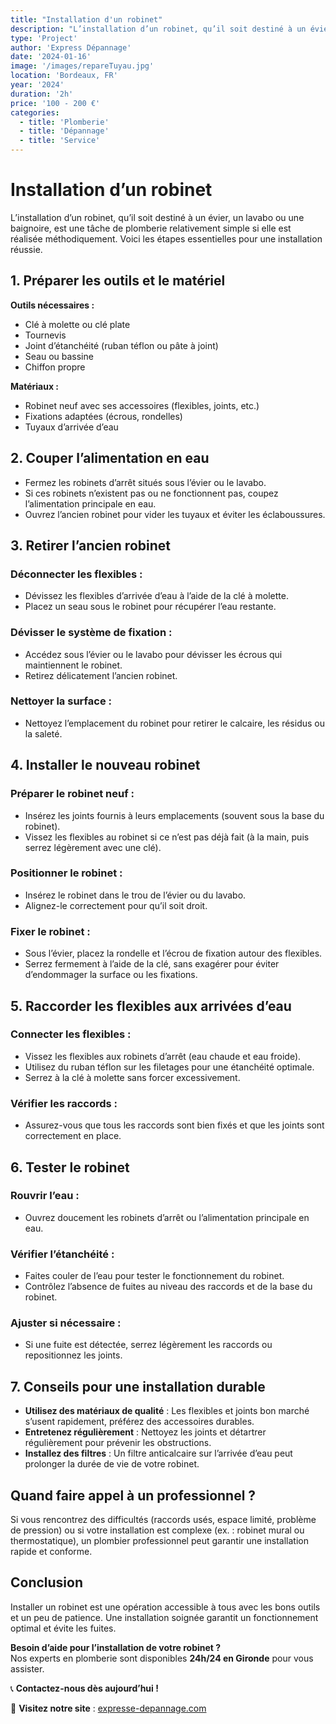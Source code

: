```yaml
---
title: "Installation d'un robinet"
description: "L’installation d’un robinet, qu’il soit destiné à un évier, un lavabo ou une baignoire, est une tâche de plomberie relativement simple si elle est réalisée méthodiquement."
type: 'Project'
author: 'Express Dépannage'
date: '2024-01-16'
image: '/images/repareTuyau.jpg'
location: 'Bordeaux, FR'
year: '2024'
duration: '2h'
price: '100 - 200 €'
categories:
  - title: 'Plomberie'
  - title: 'Dépannage'
  - title: 'Service'
---
```


# Installation d’un robinet

L’installation d’un robinet, qu’il soit destiné à un évier, un lavabo ou une baignoire, est une tâche de plomberie relativement simple si elle est réalisée méthodiquement. Voici les étapes essentielles pour une installation réussie.

## 1. Préparer les outils et le matériel

**Outils nécessaires :**

- Clé à molette ou clé plate  
- Tournevis  
- Joint d’étanchéité (ruban téflon ou pâte à joint)  
- Seau ou bassine  
- Chiffon propre  

**Matériaux :**

- Robinet neuf avec ses accessoires (flexibles, joints, etc.)  
- Fixations adaptées (écrous, rondelles)  
- Tuyaux d’arrivée d’eau  

## 2. Couper l’alimentation en eau

- Fermez les robinets d’arrêt situés sous l’évier ou le lavabo.  
- Si ces robinets n’existent pas ou ne fonctionnent pas, coupez l’alimentation principale en eau.  
- Ouvrez l’ancien robinet pour vider les tuyaux et éviter les éclaboussures.  

## 3. Retirer l’ancien robinet

### Déconnecter les flexibles :  
- Dévissez les flexibles d’arrivée d’eau à l’aide de la clé à molette.  
- Placez un seau sous le robinet pour récupérer l’eau restante.  

### Dévisser le système de fixation :  
- Accédez sous l’évier ou le lavabo pour dévisser les écrous qui maintiennent le robinet.  
- Retirez délicatement l’ancien robinet.  

### Nettoyer la surface :  
- Nettoyez l’emplacement du robinet pour retirer le calcaire, les résidus ou la saleté.  

## 4. Installer le nouveau robinet

### Préparer le robinet neuf :  
- Insérez les joints fournis à leurs emplacements (souvent sous la base du robinet).  
- Vissez les flexibles au robinet si ce n’est pas déjà fait (à la main, puis serrez légèrement avec une clé).  

### Positionner le robinet :  
- Insérez le robinet dans le trou de l’évier ou du lavabo.  
- Alignez-le correctement pour qu’il soit droit.  

### Fixer le robinet :  
- Sous l’évier, placez la rondelle et l’écrou de fixation autour des flexibles.  
- Serrez fermement à l’aide de la clé, sans exagérer pour éviter d’endommager la surface ou les fixations.  

## 5. Raccorder les flexibles aux arrivées d’eau

### Connecter les flexibles :  
- Vissez les flexibles aux robinets d’arrêt (eau chaude et eau froide).  
- Utilisez du ruban téflon sur les filetages pour une étanchéité optimale.  
- Serrez à la clé à molette sans forcer excessivement.  

### Vérifier les raccords :  
- Assurez-vous que tous les raccords sont bien fixés et que les joints sont correctement en place.  

## 6. Tester le robinet

### Rouvrir l’eau :  
- Ouvrez doucement les robinets d’arrêt ou l’alimentation principale en eau.  

### Vérifier l’étanchéité :  
- Faites couler de l’eau pour tester le fonctionnement du robinet.  
- Contrôlez l’absence de fuites au niveau des raccords et de la base du robinet.  

### Ajuster si nécessaire :  
- Si une fuite est détectée, serrez légèrement les raccords ou repositionnez les joints.  

## 7. Conseils pour une installation durable

- **Utilisez des matériaux de qualité** : Les flexibles et joints bon marché s’usent rapidement, préférez des accessoires durables.  
- **Entretenez régulièrement** : Nettoyez les joints et détartrer régulièrement pour prévenir les obstructions.  
- **Installez des filtres** : Un filtre anticalcaire sur l’arrivée d’eau peut prolonger la durée de vie de votre robinet.  

## Quand faire appel à un professionnel ?

Si vous rencontrez des difficultés (raccords usés, espace limité, problème de pression) ou si votre installation est complexe (ex. : robinet mural ou thermostatique), un plombier professionnel peut garantir une installation rapide et conforme.  

## Conclusion  

Installer un robinet est une opération accessible à tous avec les bons outils et un peu de patience. Une installation soignée garantit un fonctionnement optimal et évite les fuites.  

**Besoin d’aide pour l’installation de votre robinet ?**  
Nos experts en plomberie sont disponibles **24h/24 en Gironde** pour vous assister.  

📞 **Contactez-nous dès aujourd’hui !**  

🔗 **Visitez notre site** : [expresse-depannage.com](https://expresse-depannage.com)
